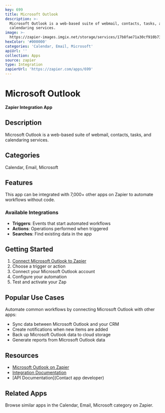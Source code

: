 ```yaml
---
key: 699
title: Microsoft Outlook
description: >-
  Microsoft Outlook is a web-based suite of webmail, contacts, tasks, and
  calendaring services.
image: >-
  https://zapier-images.imgix.net/storage/services/17b8fae71a30cf910b73ed0eda8b1443.png?auto=format%2Ccompress&ixlib=python-3.0.0&q=50
hexColor: '#000000'
categories: 'Calendar, Email, Microsoft'
apiUrl: ''
collection: Apps
source: zapier
type: Integration
zapierUrl: 'https://zapier.com/apps/699'
---
```

# Microsoft Outlook

**Zapier Integration App**

## Description

Microsoft Outlook is a web-based suite of webmail, contacts, tasks, and calendaring services.

## Categories

Calendar, Email, Microsoft

## Features

This app can be integrated with 7,000+ other apps on Zapier to automate workflows without code.

### Available Integrations

- **Triggers**: Events that start automated workflows
- **Actions**: Operations performed when triggered
- **Searches**: Find existing data in the app

## Getting Started

1. [Connect Microsoft Outlook to Zapier](https://zapier.com/apps/699)
2. Choose a trigger or action
3. Connect your Microsoft Outlook account
4. Configure your automation
5. Test and activate your Zap

## Popular Use Cases

Automate common workflows by connecting Microsoft Outlook with other apps:

- Sync data between Microsoft Outlook and your CRM
- Create notifications when new items are added
- Back up Microsoft Outlook data to cloud storage
- Generate reports from Microsoft Outlook data

## Resources

- [Microsoft Outlook on Zapier](https://zapier.com/apps/699)
- [Integration Documentation](https://zapier.com/apps/699/integrations)
- [API Documentation](Contact app developer)

## Related Apps

Browse similar apps in the Calendar, Email, Microsoft category on Zapier.
